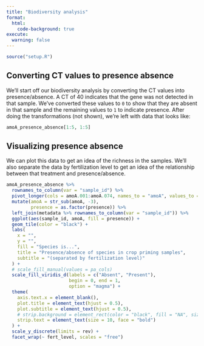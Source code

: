 ```yaml
---
title: "Biodiversity analysis"
format: 
  html:
    code-background: true
execute:
  warning: false
---
```


```r
source("setup.R")
```

## Converting CT values to presence absence

We'll start off our biodiversity analysis by converting the CT values into presence/absence. A CT of 40 indicates that the gene was not detected in that sample. We've converted these values to `0` to show that they are absent in that sample and the remaining values to `1` to indicate presence. After doing the transformations (not shown), we're left with data that looks like:

```r
amoA_presence_absence[1:5, 1:5]
```

## Visualizing presence absence

We can plot this data to get an idea of the richness in the samples. We'll also separate the data by fertilization level to get an idea of the relationship between that treatment and presence/absence.

```r
amoA_presence_absence %>% 
  rownames_to_column(var = "sample_id") %>% 
  pivot_longer(cols = amoA.001:amoA.074, names_to = "amoA", values_to = "presence") %>% 
  mutate(amoA = str_sub(amoA, -3),
         presence = as.factor(presence)) %>% 
  left_join(metadata %>% rownames_to_column(var = "sample_id")) %>% 
  ggplot(aes(sample_id, amoA, fill = presence)) + 
  geom_tile(color = "black") +
  labs(
    x = "",
    y = "",
    fill = "Species is...",
    title = "Presence/absence of species in crop priming samples",
    subtitle = "(separated by fertilization level)"
  ) + 
  # scale_fill_manual(values = pa_cols)
  scale_fill_viridis_d(labels = c("Absent", "Present"),
                       begin = 0, end = 1,
                       option = "magma") +
  theme(
    axis.text.x = element_blank(),
    plot.title = element_text(hjust = 0.5),
    plot.subtitle = element_text(hjust = 0.5),
    # strip.background = element_rect(color = "black", fill = "NA", size = 1),
    strip.text = element_text(size = 10, face = "bold")
  ) + 
  scale_y_discrete(limits = rev) + 
  facet_wrap(~ fert_level, scales = "free")
```



